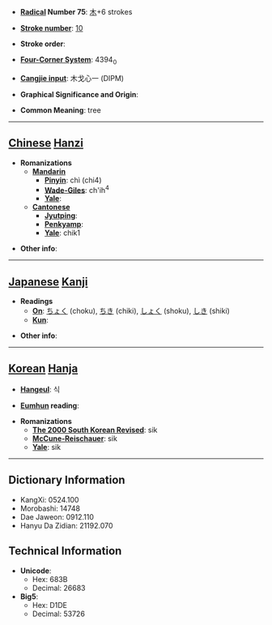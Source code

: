 * '''[[Wiktionary:Chinese radical index| Radical]] Number 75''': [[Wiktionary:Chinese radical index 木|木]]+6 strokes

* '''[[Wiktionary:Chinese total strokes index|Stroke number]]''': [[Wiktionary:Chinese total strokes index 10|10]]

* '''Stroke order''': 

* '''[[Wiktionary:Chinese four corner index|Four-Corner System]]''': 4394<sub>0</sub>

* '''[[Wiktionary:Chinese Cangjie index|Cangjie input]]''': 木戈心一 (DIPM)

* '''Graphical Significance and Origin''': 

* '''Common Meaning''': tree

----

== [[Chinese]] [[Hanzi]] ==

* '''Romanizations'''
** '''[[Mandarin]]'''
*** '''[[Pinyin]]''': chì (chi4)
*** '''[[Wade-Giles]]''': ch'ih<sup>4</sup>
*** '''[[Yale]]''': 
** '''[[Cantonese]]'''
*** '''[[Jyutping]]''':
*** '''[[Penkyamp]]''': 
*** '''[[Yale]]''': chik1

* '''Other info''': 

----

== [[Japanese]] [[Kanji]] ==

* '''Readings'''
** '''[[On]]''': [[ちょく]] (choku), [[ちき]] (chiki), [[しょく]] (shoku), [[しき]] (shiki)
** '''[[Kun]]''': 

* '''Other info''':  

----

== [[Korean]] [[Hanja]] ==

* '''[[Hangeul]]''': 식

* '''[[Eumhun]] reading''': 

* '''Romanizations'''
** '''[[The 2000 South Korean Revised Romanization|The 2000 South Korean Revised]]''': sik
** '''[[McCune-Reischauer]]''': sik
** '''[[Yale]]''': sik

----

== Dictionary Information ==

* KangXi: 0524.100
* Morobashi: 14748
* Dae Jaweon: 0912.110
* Hanyu Da Zidian: 21192.070

== Technical Information ==

* '''Unicode''':
** Hex: 683B
** Decimal: 26683
* '''Big5''':
** Hex: D1DE
** Decimal: 53726